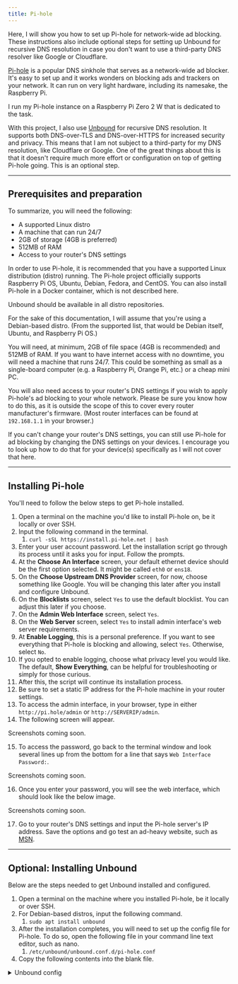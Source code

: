 ```yaml
---
title: Pi-hole
---
```



Here, I will show you how to set up Pi-hole for network-wide ad blocking. These instructions also include optional steps for setting up Unbound for recursive DNS resolution in case you don't want to use a third-party DNS resolver like Google or Cloudflare.
  
[Pi-hole](https://pi-hole.net) is a popular DNS sinkhole that serves as a network-wide ad blocker. It's easy to set up and it works wonders on blocking ads and trackers on your network. It can run on very light hardware, including its namesake, the Raspberry Pi. 

I run my Pi-hole instance on a Raspberry Pi Zero 2 W that is dedicated to the task.

With this project, I also use [Unbound](https://www.nlnetlabs.nl/projects/unbound/about/) for recursive DNS resolution. It supports both DNS-over-TLS and DNS-over-HTTPS for increased security and privacy. This means that I am not subject to a third-party for my DNS resolution, like Cloudflare or Google. One of the great things about this is that it doesn't require much more effort or configuration on top of getting Pi-hole going. This is an optional step.

---

## Prerequisites and preparation

To summarize, you will need the following:

- A supported Linux distro
- A machine that can run 24/7
- 2GB of storage (4GB is preferred)
- 512MB of RAM
- Access to your router's DNS settings

In order to use Pi-hole, it is recommended that you have a supported Linux distribution (distro) running. The Pi-hole project officially supports Raspberry Pi OS, Ubuntu, Debian, Fedora, and CentOS. You can also install Pi-hole in a Docker container, which is not described here.

Unbound should be available in all distro repositories.

For the sake of this documentation, I will assume that you're using a Debian-based distro. (From the supported list, that would be Debian itself, Ubuntu, and Raspberry Pi OS.)

You will need, at minimum, 2GB of file space (4GB is recommended) and 512MB of RAM. If you want to have internet access with no downtime, you will need a machine that runs 24/7. This could be something as small as a single-board computer (e.g. a Raspberry Pi, Orange Pi, etc.) or a cheap mini PC.

You will also need access to your router's DNS settings if you wish to apply Pi-hole's ad blocking to your whole network. Please be sure you know how to do this, as it is outside the scope of this to cover every router manufacturer's firmware. (Most router interfaces can be found at `192.168.1.1` in your browser.)

If you can't change your router's DNS settings, you can still use Pi-hole for ad blocking by changing the DNS settings on your devices. I encourage you to look up how to do that for your device(s) specifically as I will not cover that here.

---

## Installing Pi-hole

You'll need to follow the below steps to get Pi-hole installed.

<Steps>

1. Open a terminal on the machine you'd like to install Pi-hole on, be it locally or over SSH.
2. Input the following command in the terminal.
	1. `curl -sSL https://install.pi-hole.net | bash`
3. Enter your user account password. Let the installation script go through its process until it asks you for input. Follow the prompts.
4. At the **Choose An Interface** screen, your default ethernet device should be the first option selected. It might be called `eth0` or `ens18`.
5. On the **Choose Upstream DNS Provider** screen, for now, choose something like Google. You will be changing this later after you install and configure Unbound. 
6. On the **Blocklists** screen, select `Yes` to use the default blocklist. You can adjust this later if you choose.
7. On the **Admin Web Interface** screen, select `Yes`.
8. On the **Web Server** screen, select `Yes` to install admin interface's web server requirements.
9. At **Enable Logging**, this is a personal preference. If you want to see everything that Pi-hole is blocking and allowing, select `Yes`. Otherwise, select `No`.
10. If you opted to enable logging, choose what privacy level you would like. The default, **Show Everything**, can be helpful for troubleshooting or simply for those curious.
11. After this, the script will continue its installation process.
12.  Be sure to set a static IP address for the Pi-hole machine in your router settings.
13. To access the admin interface, in your browser, type in either `http://pi.hole/admin` or `http://SERVERIP/admin`.
14. The following screen will appear.

</Steps>

<Aside type="caution" title="Coming soon!">
  Screenshots coming soon.
</Aside>

<Steps>

15. To access the password, go back to the terminal window and look several lines up from the bottom for a line that says `Web Interface Password:`.

</Steps>

<Aside type="caution" title="Coming soon!">
  Screenshots coming soon.
</Aside>

<Steps>

16. Once you enter your password, you will see the web interface, which should look like the below image.

</Steps>

<Aside type="caution" title="Coming soon!">
  Screenshots coming soon.
</Aside>

<Steps>

17. Go to your router's DNS settings and input the Pi-hole server's IP address. Save the options and go test an ad-heavy website, such as [MSN](https://www.msn.com).

</Steps>

---
  
## Optional: Installing Unbound

Below are the steps needed to get Unbound installed and configured.

<Steps>

1. Open a terminal on the machine where you installed Pi-hole, be it locally or over SSH.
2. For Debian-based distros, input the following command.
	1. `sudo apt install unbound`
3. After the installation completes, you will need to set up the config file for Pi-hole. To do so, open the following file in your command line text editor, such as nano.
	1. `/etc/unbound/unbound.conf.d/pi-hole.conf`
4. Copy the following contents into the blank file.

</Steps>

<details>
  <summary>Unbound config</summary>
```
      server:
      # If no logfile is specified, syslog is used
      # logfile: "/var/log/unbound/unbound.log"
      verbosity: 0

      interface: 127.0.0.1
      port: 5335
      do-ip4: yes
      do-udp: yes
      do-tcp: yes

      # May be set to yes if you have IPv6 connectivity
      do-ip6: no

      # You want to leave this to no unless you have *native* IPv6. With 6to4 and
      # Terredo tunnels your web browser should favor IPv4 for the same reasons
      prefer-ip6: no

      # Use this only when you downloaded the list of primary root servers!
      # If you use the default dns-root-data package, unbound will find it automatically
      #root-hints: "/var/lib/unbound/root.hints"

      # Trust glue only if it is within the server's authority
      harden-glue: yes

      # Require DNSSEC data for trust-anchored zones, if such data is absent, the zone becomes BOGUS
      harden-dnssec-stripped: yes

      # Don't use Capitalization randomization as it known to cause DNSSEC issues sometimes
      # see https://discourse.pi-hole.net/t/unbound-stubby-or-dnscrypt-proxy/9378 for further details
      use-caps-for-id: no

      # Reduce EDNS reassembly buffer size.
      # IP fragmentation is unreliable on the Internet today, and can cause
      # transmission failures when large DNS messages are sent via UDP. Even
      # when fragmentation does work, it may not be secure; it is theoretically
      # possible to spoof parts of a fragmented DNS message, without easy
      # detection at the receiving end. Recently, there was an excellent study
      # by Axel Koolhaas, and Tjeerd Slokker (https://indico.dns-oarc.net/event/36/contributions/776/)
      # in collaboration with NLnet Labs explored DNS using real world data from the
      # the RIPE Atlas probes and the researchers suggested different values for
      # IPv4 and IPv6 and in different scenarios. They advise that servers should
      # be configured to limit DNS messages sent over UDP to a size that will not
      # trigger fragmentation on typical network links. DNS servers can switch
      # from UDP to TCP when a DNS response is too big to fit in this limited
      # buffer size. This value has also been suggested in DNS Flag Day 2020.
      edns-buffer-size: 1232

      # Perform prefetching of close to expired message cache entries
      # This only applies to domains that have been frequently queried
      prefetch: yes

      # One thread should be sufficient, can be increased on beefy machines. In reality for most users running on small networks or on a single machine, it should be unnecessary to seek performance enhancement by increasing num-threads above 1.
      num-threads: 1

      # Ensure kernel buffer is large enough to not lose messages in traffic spikes
      so-rcvbuf: 1m

      # Ensure privacy of local IP ranges
      private-address: 192.168.0.0/16
      private-address: 169.254.0.0/16
      private-address: 172.16.0.0/12
      private-address: 10.0.0.0/8
      private-address: fd00::/8
      private-address: fe80::/10
```
</details>

<Steps>

5. 	Restart Unbound with the following command.
	1. `sudo service unbound restart`
6.  Open the Pi-hole web interface, then go to **Settings** > **DNS** > **Upstream DNS servers**.
7. Ensure that none of the third-party options are selected.
8. Click the checkbox for **Custom 1 (IPV4)**, then in the text box, enter the following. (This is telling Pi-hole to listen on the localhost at port `5335`, which is where the above config file told Unbound to broadcast to.)
	1. `127.0.0.1#5335`
9. Make sure your settings match the below image.

</Steps>

<Aside type="caution" title="Coming soon!">
  Screenshots coming soon.
</Aside>

<Steps>

10. Scroll down to the bottom of the page and click **Save**.

</Steps>

### Resolving the resolvconf.conf errors

If you're using a Debian-based distro for this, you might encounter a conflict with Unbound's resolver and the system's resolvconf service. This can interfere with Pi-hole/Unbound, so here's how to fix that issue.

<Steps>

1. First check to see if the conflict is an issue. Type in the following command on the machine where you installed Pi-hole (locally or over SSH).
	1. `systemctl is-active unbound-resolvconf.service`
2. If the output of the above command is `active`, then stop the service with the following command.
	1. `sudo systemctl disable --now unbound-resolvconf.service`
3. The next step is to disable the file resolvconf_resolvers.conf. To do so, input the following commands.
	1. `sudo sed -Ei 's/^unbound_conf=/#unbound_conf=/' /etc/resolvconf.conf`
	2. `sudo rm /etc/unbound/unbound.conf.d/resolvconf_resolvers.conf`
4. Finally, restart Unbound with the following command.
	1. `sudo service unbound restart`

</Steps>